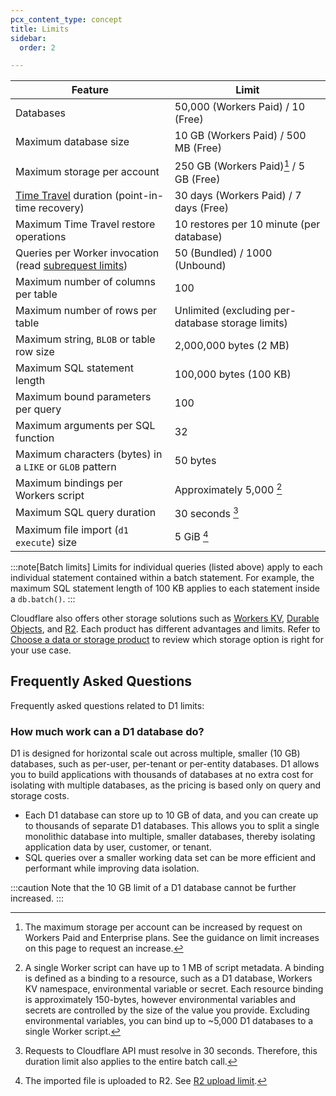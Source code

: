 ```yaml
---
pcx_content_type: concept
title: Limits
sidebar:
  order: 2

---
```



| Feature                                                                                                             | Limit                                             |
| ------------------------------------------------------------------------------------------------------------------- | ------------------------------------------------- |
| Databases                                                                                                           | 50,000 (Workers Paid) / 10 (Free)                 |
| Maximum database size                                                                                               | 10 GB (Workers Paid) / 500 MB (Free)              |
| Maximum storage per account                                                                                         | 250 GB (Workers Paid)[^1] / 5 GB (Free)           |
| [Time Travel](/d1/reference/time-travel/) duration (point-in-time recovery)                                         | 30 days (Workers Paid) / 7 days (Free)            |
| Maximum Time Travel restore operations                                                                              | 10 restores per 10 minute (per database)          |
| Queries per Worker invocation (read [subrequest limits](/workers/platform/limits/#how-many-subrequests-can-i-make)) | 50 (Bundled) / 1000 (Unbound)                     |
| Maximum number of columns per table                                                                                 | 100                                               |
| Maximum number of rows per table                                                                                    | Unlimited (excluding per-database storage limits) |
| Maximum string, `BLOB` or table row size                                                                            | 2,000,000 bytes (2 MB)                            |
| Maximum SQL statement length                                                                                        | 100,000 bytes (100 KB)                            |
| Maximum bound parameters per query                                                                                  | 100                                               |
| Maximum arguments per SQL function                                                                                  | 32                                                |
| Maximum characters (bytes) in a `LIKE` or `GLOB` pattern                                                            | 50 bytes                                          |
| Maximum bindings per Workers script                                                                                 | Approximately 5,000 [^2]                          |
| Maximum SQL query duration                                                                                          | 30 seconds [^3]                                   |
| Maximum file import (`d1 execute`) size                                                                             | 5 GiB [^4]                                        |

:::note[Batch limits]
Limits for individual queries (listed above) apply to each individual statement contained within a batch statement. For example, the maximum SQL statement length of 100 KB applies to each statement inside a `db.batch()`.
:::

[^1]: The maximum storage per account can be increased by request on Workers Paid and Enterprise plans. See the guidance on limit increases on this page to request an increase.

[^2]: A single Worker script can have up to 1 MB of script metadata. A binding is defined as a binding to a resource, such as a D1 database, Workers KV namespace, environmental variable or secret. Each resource binding is approximately 150-bytes, however environmental variables and secrets are controlled by the size of the value you provide. Excluding environmental variables, you can bind up to \~5,000 D1 databases to a single Worker script.

[^3]: Requests to Cloudflare API must resolve in 30 seconds. Therefore, this duration limit also applies to the entire batch call.

[^4]: The imported file is uploaded to R2. See [R2 upload limit](/r2/platform/limits).

Cloudflare also offers other storage solutions such as [Workers KV](/kv/api/), [Durable Objects](/durable-objects/), and [R2](/r2/get-started/). Each product has different advantages and limits. Refer to [Choose a data or storage product](/workers/platform/storage-options/) to review which storage option is right for your use case.

<Render file="limits_increase" product="workers" />

## Frequently Asked Questions

Frequently asked questions related to D1 limits:

### How much work can a D1 database do?

D1 is designed for horizontal scale out across multiple, smaller (10 GB) databases, such as per-user, per-tenant or per-entity databases. D1 allows you to build applications with thousands of databases at no extra cost for isolating with multiple databases, as the pricing is based only on query and storage costs.

- Each D1 database can store up to 10 GB of data, and you can create up to thousands of separate D1 databases. This allows you to split a single monolithic database into multiple, smaller databases, thereby isolating application data by user, customer, or tenant.
- SQL queries over a smaller working data set can be more efficient and performant while improving data isolation.

:::caution
Note that the 10 GB limit of a D1 database cannot be further increased.
:::